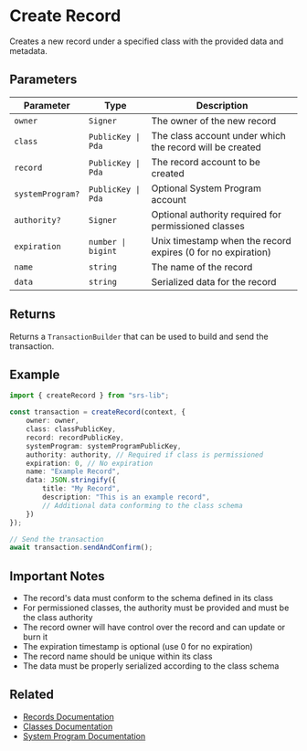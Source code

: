 # Create Record

Creates a new record under a specified class with the provided data and metadata.

## Parameters

| Parameter | Type | Description |
|-----------|------|-------------|
| `owner` | `Signer` | The owner of the new record |
| `class` | `PublicKey \| Pda` | The class account under which the record will be created |
| `record` | `PublicKey \| Pda` | The record account to be created |
| `systemProgram?` | `PublicKey \| Pda` | Optional System Program account |
| `authority?` | `Signer` | Optional authority required for permissioned classes |
| `expiration` | `number \| bigint` | Unix timestamp when the record expires (0 for no expiration) |
| `name` | `string` | The name of the record |
| `data` | `string` | Serialized data for the record |

## Returns

Returns a `TransactionBuilder` that can be used to build and send the transaction.

## Example

```typescript
import { createRecord } from "srs-lib";

const transaction = createRecord(context, {
    owner: owner,
    class: classPublicKey,
    record: recordPublicKey,
    systemProgram: systemProgramPublicKey,
    authority: authority, // Required if class is permissioned
    expiration: 0, // No expiration
    name: "Example Record",
    data: JSON.stringify({
        title: "My Record",
        description: "This is an example record",
        // Additional data conforming to the class schema
    })
});

// Send the transaction
await transaction.sendAndConfirm();
```

## Important Notes

- The record's data must conform to the schema defined in its class
- For permissioned classes, the authority must be provided and must be the class authority
- The record owner will have control over the record and can update or burn it
- The expiration timestamp is optional (use 0 for no expiration)
- The record name should be unique within its class
- The data must be properly serialized according to the class schema

## Related

- [Records Documentation](../records)
- [Classes Documentation](../classes)
- [System Program Documentation](https://docs.solana.com/developing/runtime-facilities/programs#system-program) 